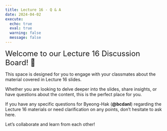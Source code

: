 ```yaml
---
title: Lecture 16 - Q & A
date: 2024-04-02
execute: 
  echo: true
  eval: true
  warning: false
  message: false
---
```


<font size = "5">Welcome to our Lecture 16 Discussion Board! 👋 </font>


This space is designed for you to engage with your classmates about the material covered in Lecture 16 slides.

Whether you are looking to delve deeper into the slides, share insights, or have questions about the content, this is the perfect place for you.

If you have any specific questions for Byeong-Hak (**@bcdanl**) regarding the Lecture 16 materials or need clarification on any points, don't hesitate to ask here. 

Let's collaborate and learn from each other!

